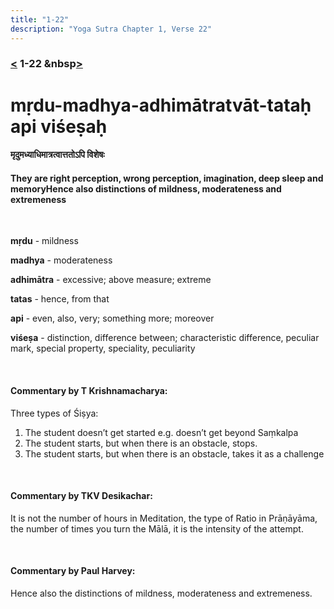 ```yaml
---
title: "1-22"
description: "Yoga Sutra Chapter 1, Verse 22"
---
```


### [<](/Chapter-1/1-21) 1-22 &nbsp[>](/Chapter-1/1-23/)

# mṛdu-madhya-adhimātratvāt-tataḥ api viśeṣaḥ

#### मृदुमध्याधिमात्रत्वात्ततोऽपि विशेषः

#### They are right perception, wrong perception, imagination, deep sleep and memoryHence also distinctions of mildness, moderateness and extremeness

<br />

**mṛdu** - mildness <br />

**madhya** - moderateness <br />

**adhimātra** - excessive; above measure; extreme <br />

**tatas** - hence, from that <br />

**api** - even, also, very; something more; moreover <br />

**viśeṣa** - distinction, difference between; characteristic difference, peculiar mark, special property, speciality, peculiarity <br />

<br />

#### Commentary by T Krishnamacharya:

Three types of Śiṣya:

1. The student doesn’t get started e.g. doesn’t get beyond Saṃkalpa
2. The student starts, but when there is an obstacle, stops.
3. The student starts, but when there is an obstacle, takes it as a challenge

<br />

#### Commentary by TKV Desikachar:

It is not the number of hours in Meditation,
the type of Ratio in Prāṇāyāma,
the number of times you turn the Mālā,
it is the intensity of the attempt.

<br />

#### Commentary by Paul Harvey:

Hence also the distinctions of
mildness,
moderateness and
extremeness.
